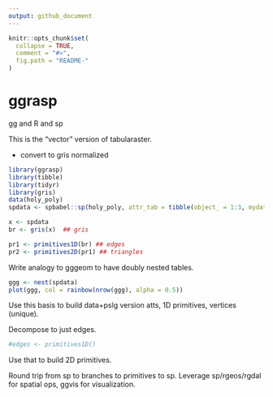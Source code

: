 ```yaml
---
output: github_document
---
```


<!-- README.md is generated from README.Rmd. Please edit that file -->

```r
knitr::opts_chunk$set(
  collapse = TRUE,
  comment = "#>",
  fig.path = "README-"
)
```

# ggrasp

gg and R and sp

This is the "vector" version of tabularaster. 

- convert to gris normalized

```r
library(ggrasp)
library(tibble)
library(tidyr)
library(gris)
data(holy_poly)
spdata <- spbabel::sp(holy_poly, attr_tab = tibble(object_ = 1:3, mydat = c("a", "b", "c")))

x <- spdata
br <- gris(x)  ## gris

pr1 <- primitives1D(br) ## edges
pr2 <- primitives2D(pr1) ## triangles


```

Write analogy to gggeom to have doubly nested tables. 

```r
ggg <- nest(spdata)
plot(ggg, col = rainbow(nrow(ggg), alpha = 0.5))
```

Use this basis to build data+pslg version atts, 1D primitives, vertices (unique). 


Decompose to just edges. 

```r

#edges <- primitives1D()
```

Use that to build 2D primitives. 

Round trip from sp to branches to primitives to sp. Leverage sp/rgeos/rgdal for spatial ops, ggvis for visualization. 


